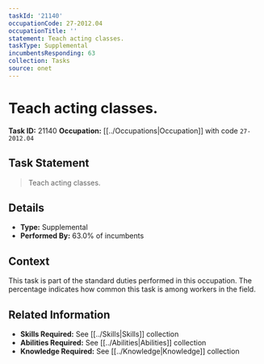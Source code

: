 ```yaml
---
taskId: '21140'
occupationCode: 27-2012.04
occupationTitle: ''
statement: Teach acting classes.
taskType: Supplemental
incumbentsResponding: 63
collection: Tasks
source: onet
---
```

# Teach acting classes.

**Task ID:** 21140
**Occupation:** [[../Occupations|Occupation]] with code `27-2012.04`

## Task Statement

> Teach acting classes.

## Details

- **Type:** Supplemental
- **Performed By:** 63.0% of incumbents

## Context

This task is part of the standard duties performed in this occupation. The percentage indicates how common this task is among workers in the field.

## Related Information

- **Skills Required:** See [[../Skills|Skills]] collection
- **Abilities Required:** See [[../Abilities|Abilities]] collection
- **Knowledge Required:** See [[../Knowledge|Knowledge]] collection
